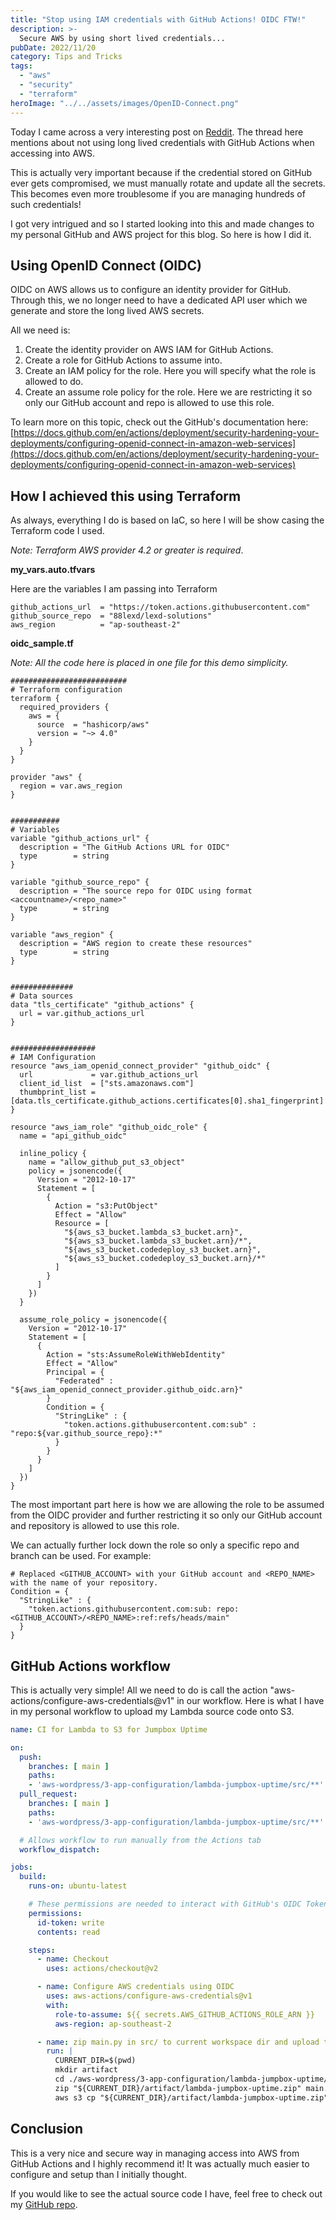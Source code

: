 ```yaml
---
title: "Stop using IAM credentials with GitHub Actions! OIDC FTW!"
description: >-
  Secure AWS by using short lived credentials...
pubDate: 2022/11/20
category: Tips and Tricks
tags:
  - "aws"
  - "security"
  - "terraform"
heroImage: "../../assets/images/OpenID-Connect.png"
---
```


Today I came across a very interesting post on [Reddit](https://www.reddit.com/r/devops/comments/yzft2b/deploying_to_aws_from_github_actions_is_this/). The thread here mentions about not using long lived credentials with GitHub Actions when accessing into AWS.

This is actually very important because if the credential stored on GitHub ever gets compromised, we must manually rotate and update all the secrets. This becomes even more troublesome if you are managing hundreds of such credentials!

I got very intrigued and so I started looking into this and made changes to my personal GitHub and AWS project for this blog. So here is how I did it.

## Using OpenID Connect (OIDC)

OIDC on AWS allows us to configure an identity provider for GitHub. Through this, we no longer need to have a dedicated API user which we generate and store the long lived AWS secrets.

All we need is:

1. Create the identity provider on AWS IAM for GitHub Actions.
2. Create a role for GitHub Actions to assume into.
3. Create an IAM policy for the role. Here you will specify what the role is allowed to do.
4. Create an assume role policy for the role. Here we are restricting it so only our GitHub account and repo is allowed to use this role.

To learn more on this topic, check out the GitHub's documentation here: [https://docs.github.com/en/actions/deployment/security-hardening-your-deployments/configuring-openid-connect-in-amazon-web-services](https://docs.github.com/en/actions/deployment/security-hardening-your-deployments/configuring-openid-connect-in-amazon-web-services)

## How I achieved this using Terraform

As always, everything I do is based on IaC, so here I will be show casing the Terraform code I used.

_Note: Terraform AWS provider 4.2 or greater is required_.

**my\_vars.auto.tfvars**

Here are the variables I am passing into Terraform

```hcl
github_actions_url  = "https://token.actions.githubusercontent.com"
github_source_repo  = "88lexd/lexd-solutions"
aws_region          = "ap-southeast-2"
```

**oidc\_sample.tf**

_Note: All the code here is placed in one file for this demo simplicity._

```hcl
##########################
# Terraform configuration
terraform {
  required_providers {
    aws = {
      source  = "hashicorp/aws"
      version = "~> 4.0"
    }
  }
}

provider "aws" {
  region = var.aws_region
}


###########
# Variables
variable "github_actions_url" {
  description = "The GitHub Actions URL for OIDC"
  type        = string
}

variable "github_source_repo" {
  description = "The source repo for OIDC using format <accountname>/<repo_name>"
  type        = string
}

variable "aws_region" {
  description = "AWS region to create these resources"
  type        = string
}


##############
# Data sources
data "tls_certificate" "github_actions" {
  url = var.github_actions_url
}


###################
# IAM Configuration
resource "aws_iam_openid_connect_provider" "github_oidc" {
  url             = var.github_actions_url
  client_id_list  = ["sts.amazonaws.com"]
  thumbprint_list = [data.tls_certificate.github_actions.certificates[0].sha1_fingerprint]
}

resource "aws_iam_role" "github_oidc_role" {
  name = "api_github_oidc"

  inline_policy {
    name = "allow_github_put_s3_object"
    policy = jsonencode({
      Version = "2012-10-17"
      Statement = [
        {
          Action = "s3:PutObject"
          Effect = "Allow"
          Resource = [
            "${aws_s3_bucket.lambda_s3_bucket.arn}",
            "${aws_s3_bucket.lambda_s3_bucket.arn}/*",
            "${aws_s3_bucket.codedeploy_s3_bucket.arn}",
            "${aws_s3_bucket.codedeploy_s3_bucket.arn}/*"
          ]
        }
      ]
    })
  }

  assume_role_policy = jsonencode({
    Version = "2012-10-17"
    Statement = [
      {
        Action = "sts:AssumeRoleWithWebIdentity"
        Effect = "Allow"
        Principal = {
          "Federated" : "${aws_iam_openid_connect_provider.github_oidc.arn}"
        }
        Condition = {
          "StringLike" : {
            "token.actions.githubusercontent.com:sub" : "repo:${var.github_source_repo}:*"
          }
        }
      }
    ]
  })
}

```

The most important part here is how we are allowing the role to be assumed from the OIDC provider and further restricting it so only our GitHub account and repository is allowed to use this role.

We can actually further lock down the role so only a specific repo and branch can be used. For example:

```
# Replaced <GITHUB_ACCOUNT> with your GitHub account and <REPO_NAME> with the name of your repository.
Condition = {
  "StringLike" : {
    "token.actions.githubusercontent.com:sub: repo:<GITHUB_ACCOUNT>/<REPO_NAME>:ref:refs/heads/main"
  }
}
```

## GitHub Actions workflow

This is actually very simple! All we need to do is call the action "aws-actions/configure-aws-credentials@v1" in our workflow. Here is what I have in my personal workflow to upload my Lambda source code onto S3.

```yaml
name: CI for Lambda to S3 for Jumpbox Uptime

on:
  push:
    branches: [ main ]
    paths:
    - 'aws-wordpress/3-app-configuration/lambda-jumpbox-uptime/src/**'
  pull_request:
    branches: [ main ]
    paths:
    - 'aws-wordpress/3-app-configuration/lambda-jumpbox-uptime/src/**'

  # Allows workflow to run manually from the Actions tab
  workflow_dispatch:

jobs:
  build:
    runs-on: ubuntu-latest

    # These permissions are needed to interact with GitHub's OIDC Token endpoint.
    permissions:
      id-token: write
      contents: read

    steps:
      - name: Checkout
        uses: actions/checkout@v2

      - name: Configure AWS credentials using OIDC
        uses: aws-actions/configure-aws-credentials@v1
        with:
          role-to-assume: ${{ secrets.AWS_GITHUB_ACTIONS_ROLE_ARN }}
          aws-region: ap-southeast-2

      - name: zip main.py in src/ to current workspace dir and upload to S3
        run: |
          CURRENT_DIR=$(pwd)
          mkdir artifact
          cd ./aws-wordpress/3-app-configuration/lambda-jumpbox-uptime/src/
          zip "${CURRENT_DIR}/artifact/lambda-jumpbox-uptime.zip" main.py
          aws s3 cp "${CURRENT_DIR}/artifact/lambda-jumpbox-uptime.zip" s3://lexd-solutions-lambdas/lambda-jumpbox-uptime.zip
```

## Conclusion

This is a very nice and secure way in managing access into AWS from GitHub Actions and I highly recommend it! It was actually much easier to configure and setup than I initially thought.

If you would like to see the actual source code I have, feel free to check out my [GitHub repo](https://github.com/88lexd/lexd-solutions/blob/main/.github/workflows/lambda-to-s3-jumpbox-uptime.yml).

